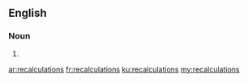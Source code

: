 ==English==

===Noun===
{{head|en|noun plural form}}

# {{plural of|recalculation|lang=en}}

[[ar:recalculations]]
[[fr:recalculations]]
[[ku:recalculations]]
[[my:recalculations]]